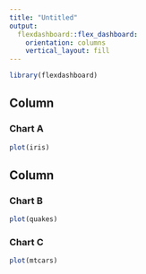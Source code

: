 ```yaml
---
title: "Untitled"
output: 
  flexdashboard::flex_dashboard:
    orientation: columns
    vertical_layout: fill
---
```


```r
library(flexdashboard)
```

Column {data-width=650}
-----------------------------------------------------------------------

### Chart A

```r
plot(iris)
```

Column {data-width=350}
-----------------------------------------------------------------------

### Chart B

```r
plot(quakes)
```

### Chart C

```r
plot(mtcars)
```

